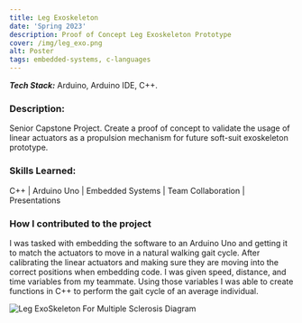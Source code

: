 ```yaml
---
title: Leg Exoskeleton 
date: 'Spring 2023'
description: Proof of Concept Leg Exoskeleton Prototype
cover: /img/leg_exo.png
alt: Poster
tags: embedded-systems, c-languages
---
```

***Tech Stack:*** Arduino, Arduino IDE, C++. 

### Description: 
Senior Capstone Project. Create a proof of concept to validate the usage of linear actuators as a propulsion mechanism for future soft-suit exoskeleton prototype.

### Skills Learned: 

C++ | Arduino Uno | Embedded Systems | Team Collaboration | Presentations

### How I contributed to the project 

I was tasked with embedding the software to an Arduino Uno and getting it to match the actuators to move in a natural walking gait cycle. After calibrating the linear actuators and making sure they are moving into the correct positions when embedding code. I was given speed, distance, and time variables from my teammate. Using those variables I was able to create functions in C++ to perform the gait cycle of an average individual. 

![Leg ExoSkeleton For Multiple Sclerosis Diagram](/img/leg_exo.png)
